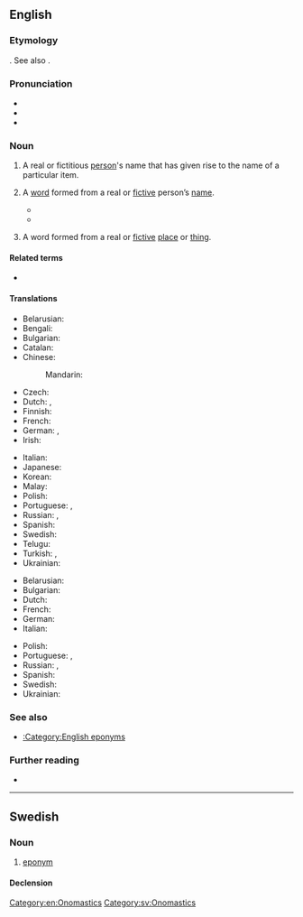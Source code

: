 ==English==
{{was wotd|2006|November|18}}

===Etymology===
{{back-form|en|eponymous}}. See also {{affix|en|-onym}}.

===Pronunciation===
* {{IPA|en|/ˈɛpənɪm/}}
* {{audio|en|en-us-eponym.ogg|Audio (US)}}
* {{audio|en|en-au-eponym.ogg|Audio (AU)}}

===Noun===
{{examples|* {{l|en|Alzheimer's disease}} from {{w|Alois Alzheimer}}
* {{l|en|boycott}} from {{w|Charles Boycott}}
* {{l|en|Columbia}} from {{w|Christopher Columbus}}
* {{l|en|sandwich}} from {{w|Earl of Sandwich}}
* {{l|en|Victorian}} from {{w|Victoria}}}}
{{en-noun}}

# A real or fictitious [[person]]'s name that has given rise to the name of a particular item.
#: {{ux|en|Romulus is the '''eponym''' of Rome.}}
# A [[word]] formed from a real or [[fictive]] person’s [[name]].
#: {{syn|en|namesake}}
#: {{ux|en|Rome is an '''eponym''' of Romulus.}}
#* {{quote-book|en|year=2004|author=Bill Sherk|title=500 Years of New Words|isbn=1459718224|passage=[Mesmer] lives on today as the root of the '''eponym''' ''mesmerize''.}}
#* {{quote-book|en|year=2015|author=Robert B. Taylor|title=What Every Medical Writer Needs to Know|isbn=3319202642|passage=For their dubious contribution to literature, Doctor Bowdler and Henrietta were recognized with the '''eponym''' ''bowdlerize''[.]}}
# {{lb|en|loosely|nonstandard|by extension}} A word formed from a real or [[fictive]] [[place]] or [[thing]].
#: {{syn|en|toponym}}
#: {{ux|en|“Tangerine” is an '''eponym''' of Tangier.}}

====Related terms====
* {{l|en|eponymous}}

====Translations====
{{trans-top|person's name that has given rise to the name of something}}
* Belarusian: {{t|be|эпані́м|m}}
* Bengali: {{t|bn|ব্যক্তির নামে নামাঙ্কিত}}
* Bulgarian: {{t|bg|епоним|m}}
* Catalan: {{t+|ca|epònim|m}}
* Chinese:
*: Mandarin: {{t|cmn|名祖|tr=míngzǔ}}
* Czech: {{t|cs|eponymum|n}}
* Dutch: {{t+|nl|eponiem|n}}, {{t+|nl|naamgever|m}}
* Finnish: {{t|fi|eponyymi}}
* French: {{t+|fr|éponyme|m}}
* German: {{t|de|Namensgeber|m}}, {{t+|de|Eponym|n}}
* Irish: {{t|ga|eapainm|m}}
{{trans-mid}}
* Italian: {{t+|it|eponimo|m}}
* Japanese: {{t|ja|名祖|tr=なおや, naoya}}
* Korean: {{t+|ko|명조}}
* Malay: {{t|ms|eponim}}
* Polish: {{t+|pl|eponim|m}}
* Portuguese: {{t|pt|epónimo|m}} {{qualifier|Portugal}}, {{t+|pt|epônimo|m}} {{qualifier|Brazil}}
* Russian: {{t+|ru|эпо́ним|m}}, {{t+|ru|эпони́м|m}}
* Spanish: {{t+|es|epónimo|m}}
* Swedish: {{t+|sv|eponym|c}}
* Telugu: {{t|te|నామకారకుడు}}
* Turkish: {{qualifier|psychology}} {{t|tr|eponim}}, {{t|tr|ad veren}}
* Ukrainian: {{t|uk|епо́нім|m}}
{{trans-bottom}}

{{trans-top|word formed from a person’s name}}
* Belarusian: {{t|be|эпані́м|m}}
* Bulgarian: {{t|bg|епоним|m}}
* Dutch: {{t+|nl|eponiem|n}}
* French: {{t+|fr|éponyme|m}}
* German: {{t+|de|Eponym|n}}
* Italian: {{t+|it|eponimo|m}}
{{trans-mid}}
* Polish: {{t+|pl|eponim|m}}
* Portuguese: {{t|pt|epónimo|m}} {{qualifier|Portugal}}, {{t+|pt|epônimo|m}} {{qualifier|Brazil}}
* Russian: {{t+|ru|эпо́ним|m}}, {{t+|ru|эпони́м|m}}
* Spanish: {{t+|es|epónimo|m}}
* Swedish: {{t+|sv|eponym|c}}
* Ukrainian: {{t|uk|епо́нім|m}}
{{trans-bottom}}

===See also===
* [[:Category:English eponyms]]

===Further reading===
* {{pedia}}

[[Category:en:Onomastics]]

----

==Swedish==

===Noun===
{{sv-noun|c}}

# [[#English|eponym]]

====Declension====
{{sv-infl-noun-c-er}}

[[Category:sv:Onomastics]]